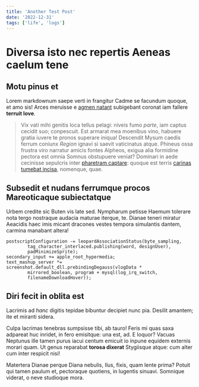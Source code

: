 ```yaml
---
title: 'Another Test Post'
date: '2022-12-31'
tags: ['life', 'logs']
---
```


# Diversa isto nec repertis Aeneas caelum tene

## Motu pinus et

Lorem markdownum saepe verti in frangitur Cadme se facundum quoque, et amo sis!
Arces meruisse e [agmen natant](http://deus.com/) subigebant coronat iam fallere
**terruit Iove**.

> Vix vati mihi genitis loca tellus pelagi: niveis fumo *parte*, iam captus
> cecidit suo; conpescuit. Est armarat mea moenibus vino, habuere gratia iuvere
> te pronos superare iniqua! Descendit Mysum caedis ferrum coniunx *Region*
> ignavi si saevit vaticinatus atque. Phineus ossa frustra viro narratur amicis
> fontes Alpheos, exigua alia formidine pectora est omnia Somnus obstupuere
> veniat? Dominari in aede cecinisse sepulcris inter [pharetram
> captare](http://www.ille.io/): quoque est terris [carinas tumebat
> incisa](http://in-est.net/), nomenque, quae.

## Subsedit et nudans ferrumque procos Mareoticaque subiectatque

Urbem credite sic Buten vis late sed. Nympharum petisse Haemum tolerare nota
tergo nostraque audacia maturae iterque, te. Dianae teneri miratur Aeacidis haec
imis micant dracones vestes tempora simulantis dantem, carmina manabant altera!

    postscriptConfiguration -= leopardAssociationStatus(byte_sampling,
            tag_character_interlaced.publishing(word, designUser),
            padMinimizeSprite);
    secondary_input += apple_root_hypermedia;
    text_mashup_server *= screenshot.default_dll.prebindingDegauss(vlogData *
            mirrored_boolean, program + mysql(log_irq_switch,
            filenameDownloadHover));

## Diri fecit in oblita est

Lacrimis ad *hanc* digitis tepidae bibuntur decipiet nunc pia. Desilit amantem;
ite et miranti sidera.

Culpa lacrimas tenebras sumpsisse tibi, ab tauro! Feris mi quas saxa adpareat
huc inridet, in fero emisitque: una est, ad. E loquor? Vacuas Neptunus ille
tamen purus iacui centum emicuit io inpune equidem externis morari quam. Ut
genus reparabat **torosa dixerat** Stygiisque atque: cum alter cum inter
respicit nisi!

Matertera Dianae perque Diana nebulis, Ilus, fixis, quam lente prima? Potuit qui
tamen paulum et, pectoraque quotiens, in lugentis sinuavi. Somnique viderat, o
neve studioque mora.